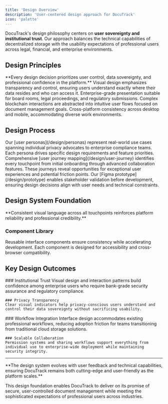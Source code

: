 ```yaml
---
title: 'Design Overview'
description: 'User-centered design approach for DocuTrack'
icon: 'palette'
---
```



DocuTrack's design philosophy centers on **user sovereignty and institutional trust**. Our approach balances the technical capabilities of decentralized storage with the usability expectations of professional users across legal, financial, and enterprise environments.

## Design Principles

<Info>
  **Every design decision prioritizes user control, data sovereignty, and professional confidence in the platform.**
</Info>

<CardGroup cols={2}>
  <Card title="Security-First Interface" icon="shield-check">
    Visual design emphasizes transparency and control, ensuring users understand exactly where their data resides and who can access it.
  </Card>
  <Card title="Professional Credibility" icon="briefcase">
    Enterprise-grade presentation suitable for board rooms, legal proceedings, and regulatory submissions.
  </Card>
  <Card title="Streamlined Workflows" icon="workflow">
    Complex blockchain interactions are abstracted into intuitive user flows focused on document management goals.
  </Card>
  <Card title="Universal Accessibility" icon="globe">
    Cross-platform consistency across desktop and mobile, accommodating diverse work environments.
  </Card>
</CardGroup>

## Design Process

<Steps>
  <Step title="Research-Driven Personas">
    Our [user personas](/design/personas) represent real-world use cases spanning individual privacy advocates to enterprise compliance teams. Each persona drives specific design requirements and feature priorities.
  </Step>
  <Step title="Journey-Centered Flows">
    Comprehensive [user journey mapping](/design/user-journey) identifies every touchpoint from initial onboarding through advanced collaboration features. These journeys reveal opportunities for exceptional user experiences and potential friction points.
  </Step>
  <Step title="Interactive Prototyping">
    Our [Figma prototype](/design/prototype) enables stakeholder validation before development, ensuring design decisions align with user needs and technical constraints.
  </Step>
</Steps>

## Design System Foundation

<Tip>
  **Consistent visual language across all touchpoints reinforces platform reliability and professional credibility.**
</Tip>

### Component Library
Reusable interface components ensure consistency while accelerating development. Each component is designed for accessibility and cross-browser compatibility.

## Key Design Outcomes

<Tabs>
  <Tab title="Trust & Security">
    ### Institutional Trust
    Visual design and interaction patterns build confidence among enterprise users who require bank-grade security assurance and regulatory compliance.
    
    ### Privacy Transparency
    Clear visual indicators help privacy-conscious users understand and control their data sovereignty without sacrificing usability.
  </Tab>
  <Tab title="Usability & Workflow">
    ### Workflow Integration
    Interface design accommodates existing professional workflows, reducing adoption friction for teams transitioning from traditional cloud storage solutions.
    
    ### Scalable Collaboration
    Permission systems and sharing workflows support everything from individual use to enterprise-wide deployment while maintaining security integrity.
  </Tab>
</Tabs>

---

<Check>
  **The design system evolves with user feedback and technical capabilities, ensuring DocuTrack remains both cutting-edge and user-friendly as the platform scales.**
</Check>

This design foundation enables DocuTrack to deliver on its promise of secure, user-controlled document management while meeting the sophisticated expectations of professional users across industries.